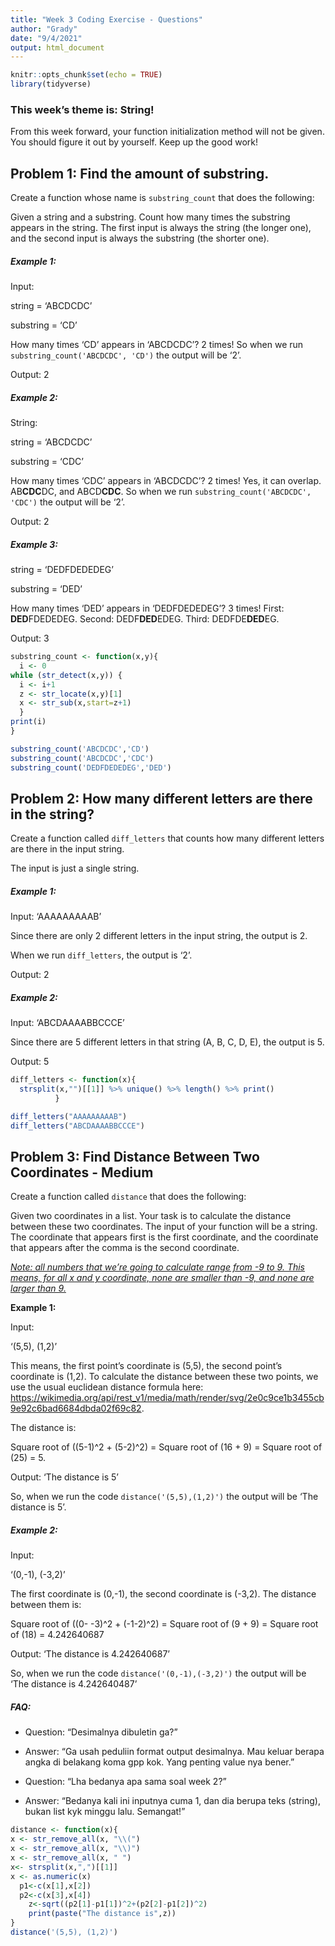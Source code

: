 ---
title: "Week 3 Coding Exercise - Questions"
author: "Grady"
date: "9/4/2021"
output: html_document
---

```{r setup, include=FALSE}
knitr::opts_chunk$set(echo = TRUE)
library(tidyverse)
```

### **This week's theme is: String!**

From this week forward, your function initialization method will not be given. You should figure it out by yourself. Keep up the good work!

## Problem 1: Find the amount of substring.

Create a function whose name is `substring_count` that does the following:

Given a string and a substring. Count how many times the substring appears in the string. The first input is always the string (the longer one), and the second input is always the substring (the shorter one).

##### **Example 1:**

Input:

string = 'ABCDCDC'

substring = 'CD'

How many times 'CD' appears in 'ABCDCDC'? 2 times! So when we run `substring_count('ABCDCDC', 'CD')` the output will be '2'.

Output: 2

##### **Example 2:**

String:

string = 'ABCDCDC'

substring = 'CDC'

How many times 'CDC' appears in 'ABCDCDC'? 2 times! Yes, it can overlap. AB**CDC**DC, and ABCD**CDC**. So when we run `substring_count('ABCDCDC', 'CDC')` the output will be '2'.

Output: 2

##### **Example 3:**

string = 'DEDFDEDEDEG'

substring = 'DED'

How many times 'DED' appears in 'DEDFDEDEDEG'? 3 times! First: **DED**FDEDEDEG. Second: DEDF**DED**EDEG. Third: DEDFDE**DED**EG.

Output: 3

```{r}
substring_count <- function(x,y){
  i <- 0
while (str_detect(x,y)) {
  i <- i+1
  z <- str_locate(x,y)[1]
  x <- str_sub(x,start=z+1)
  }
print(i)
}

substring_count('ABCDCDC','CD')
substring_count('ABCDCDC','CDC')
substring_count('DEDFDEDEDEG','DED')
```

## Problem 2: How many different letters are there in the string?

Create a function called `diff_letters` that counts how many different letters are there in the input string.

The input is just a single string.

##### **Example 1:**

Input: 'AAAAAAAAAB'

Since there are only 2 different letters in the input string, the output is 2.

When we run `diff_letters`, the output is '2'.

Output: 2

##### **Example 2:**

Input: 'ABCDAAAABBCCCE'

Since there are 5 different letters in that string (A, B, C, D, E), the output is 5.

Output: 5

```{r}
diff_letters <- function(x){
  strsplit(x,"")[[1]] %>% unique() %>% length() %>% print()
          }

diff_letters("AAAAAAAAAB")
diff_letters("ABCDAAAABBCCCE")
```

## Problem 3: Find Distance Between Two Coordinates - Medium

Create a function called `distance` that does the following:

Given two coordinates in a list. Your task is to calculate the distance between these two coordinates. The input of your function will be a string. The coordinate that appears first is the first coordinate, and the coordinate that appears after the comma is the second coordinate.

[*Note: all numbers that we're going to calculate range from -9 to 9. This means, for all x and y coordinate, none are smaller than -9, and none are larger than 9.*]{.ul}

**Example 1:**

Input:

'(5,5), (1,2)'

This means, the first point's coordinate is (5,5), the second point's coordinate is (1,2). To calculate the distance between these two points, we use the usual euclidean distance formula here: <https://wikimedia.org/api/rest_v1/media/math/render/svg/2e0c9ce1b3455cb9e92c6bad6684dbda02f69c82>.

The distance is:

Square root of ((5-1)\^2 + (5-2)\^2) = Square root of (16 + 9) = Square root of (25) = 5.

Output: 'The distance is 5'

So, when we run the code `distance('(5,5),(1,2)')` the output will be 'The distance is 5'.

##### **Example 2:**

Input:

'(0,-1), (-3,2)'

The first coordinate is (0,-1), the second coordinate is (-3,2). The distance between them is:

Square root of ((0- -3)\^2 + (-1-2)\^2) = Square root of (9 + 9) = Square root of (18) = 4.242640687

Output: 'The distance is 4.242640687'

So, when we run the code `distance('(0,-1),(-3,2)')` the output will be 'The distance is 4.242640487'

##### **FAQ:**

-   Question: "Desimalnya dibuletin ga?"

-   Answer: "Ga usah peduliin format output desimalnya. Mau keluar berapa angka di belakang koma gpp kok. Yang penting value nya bener."

-   Question: "Lha bedanya apa sama soal week 2?"

-   Answer: "Bedanya kali ini inputnya cuma 1, dan dia berupa teks (string), bukan list kyk minggu lalu. Semangat!"

```{r}

distance <- function(x){
x <- str_remove_all(x, "\\(")
x <- str_remove_all(x, "\\)")
x <- str_remove_all(x, " ")
x<- strsplit(x,",")[[1]]
x <- as.numeric(x)
  p1<-c(x[1],x[2])
  p2<-c(x[3],x[4])
    z<-sqrt((p2[1]-p1[1])^2+(p2[2]-p1[2])^2)
    print(paste("The distance is",z))
}
distance('(5,5), (1,2)')
```
